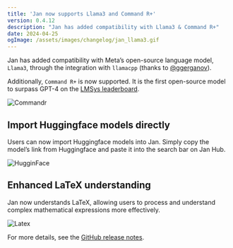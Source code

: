 ```yaml
---
title: 'Jan now supports Llama3 and Command R+'
version: 0.4.12
description: "Jan has added compatibility with Llama3 & Command R+"
date: 2024-04-25
ogImage: /assets/images/changelog/jan_llama3.gif
---
```



<ChangelogHeader/>

Jan has added compatibility with Meta’s open-source language model, `Llama3`, through the integration with `llamacpp` (thanks to [@ggerganov](https://github.com/ggerganov)). 

Additionally, `Command R+` is now supported. It is the first open-source model to surpass GPT-4 on the [LMSys leaderboard](https://chat.lmsys.org/?leaderboard).

![Commandr](/assets/images/changelog/jan_cohere_commandr.gif)

## Import Huggingface models directly

Users can now import Huggingface models into Jan. Simply copy the model’s link from Huggingface and paste it into the search bar on Jan Hub.

![HugginFace](/assets/images/changelog/jan_hugging_face.gif)

## Enhanced LaTeX understanding

Jan now understands LaTeX, allowing users to process and understand complex mathematical expressions more effectively. 

![Latex](/assets/images/changelog/jan_update_latex.gif)

For more details, see the [GitHub release notes](https://github.com/janhq/jan/releases/tag/v0.4.12).
